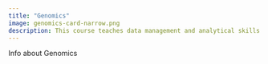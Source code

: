 ```yaml
---
title: "Genomics"
image: genomics-card-narrow.png
description: This course teaches data management and analytical skills for genomic research. 
---
```


Info about Genomics

